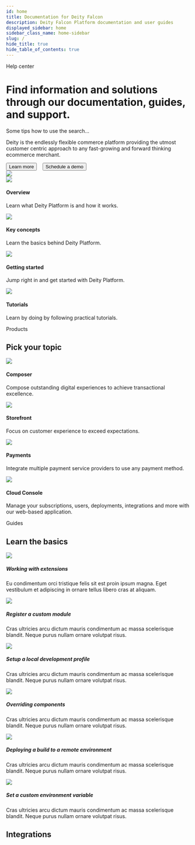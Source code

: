 ```yaml
---
id: home
title: Documentation for Deity Falcon
description: Deity Falcon Platform documentation and user guides
displayed_sidebar: home
sidebar_class_name: home-sidebar
slug: /
hide_title: true
hide_table_of_contents: true
---
```



<div className="text-center pt80">
  <Badge>Help center</Badge>
  <h1 className="headline mb20">Find information and solutions through our documentation, guides, and support.</h1>
  <div className="home-search mb100">
    <SearchBar />
    <div className="home-search-description">Some tips how to use the search...</div>
  </div>
</div>

<Card isPadding={false}>
  <div className="flex">
    <CardContent>
      <LogoImg className="logo-content" />
      <div className="mb20">
        <p >
          Deity is the endlessly flexible commerce platform providing the utmost customer centric approach to any
          fast-growing and forward thinking ecommerce merchant.
        </p>
      </div>  
       <Button variant="contained" size="medium" href="/platform">
          Learn more
       </Button>&nbsp; &nbsp;
      <Button variant="outlined" size="medium" href="https://www.deity.com/contact" target="_blank">
          Schedule a demo
       </Button>
    </CardContent>
    <div className="right-big-card">
      <CardContent >
        <img src="img/composable-commerce.svg"/>
      </CardContent>
    </div>
  </div>
</Card>

<div className="flex mb100 brighten">
  <Card to="/docs/platform">
    <img src="/docs/img/icons/rings.svg" />
    <h4>Overview</h4>
    <p>Learn what Deity Platform is and how it works.</p>
  </Card>
  <Card to="/docs/platform/key-concepts">
    <img src="/docs/img/icons/info.svg" />
    <h4>Key concepts</h4>
    <p>Learn the basics behind Deity Platform.</p>
  </Card>
  <Card to="/docs/platform/getting-started/overview">
    <img src="/docs/img/icons/lightning.svg" />
    <h4>Getting started</h4>
    <p>Jump right in and get started with Deity Platform.</p>
  </Card>  
  <Card to="/docs/platform/support/tutorials">
    <img src="/docs/img/icons/lightbulb.svg" />
    <h4>Tutorials</h4>
    <p>Learn by doing by following practical tutorials.</p>
  </Card>
</div>

<Badge>Products</Badge>
<h2 className="mb20 headline2">Pick your topic</h2>
<div className="flex mb100 brighten">
  <Card to="/docs/composer">
    <img src="/docs/img/icons/ticker.svg" />
    <h4>Composer</h4>
    <p>Compose outstanding digital experiences to achieve transactional excellence.</p>
  </Card>
  <Card to="/docs/storefront">
    <img src="/docs/img/icons/shop.svg" />
    <h4>Storefront</h4>
    <p>Focus on customer experience to exceed expectations.</p>
  </Card>
  <Card to="/docs/payments">
    <img src="/docs/img/icons/coins.svg" />
    <h4>Payments</h4>
    <p>Integrate multiple payment service providers to use any payment method.</p>
  </Card>
  <Card to="/docs/console">
    <img src="/docs/img/icons/switch.svg" />
    <h4>Cloud Console</h4>
    <p>Manage your subscriptions, users, deployments, integrations and more with our web-based application.</p>
  </Card>
</div>

<Badge>Guides</Badge>
<h2 className="mb20 headline2">Learn the basics</h2>
<div className="flex brighten">
  <Card variant="horizontal" to="#">
    <img src="/docs/img/icons/ticker.svg" />
    <div>
      <h5>Working with extensions</h5>
      <p>
        Eu condimentum orci tristique felis sit est proin ipsum magna. Eget vestibulum et adipiscing in ornare tellus
        libero cras at aliquam.
      </p>
    </div>
  </Card>
  <Card variant="horizontal" to="#">
    <img src="/docs/img/icons/ticker.svg" />
    <div>
      <h5>Register a custom module</h5>
      <p>
        Cras ultricies arcu dictum mauris condimentum ac massa scelerisque blandit. Neque purus nullam ornare volutpat
        risus.
      </p>
    </div>
  </Card>
</div>
<div className="flex brighten">
  <Card variant="horizontal" to="#">
    <img src="/docs/img/icons/coins.svg" />
    <div>
      <h5>Setup a local development profile</h5>
      <p>
        Cras ultricies arcu dictum mauris condimentum ac massa scelerisque blandit. Neque purus nullam ornare volutpat
        risus.
      </p>
    </div>
  </Card>
  <Card variant="horizontal" to="#">
    <img src="/docs/img/icons/data.svg" />
    <div>
      <h5>Overriding components</h5>
      <p>
        Cras ultricies arcu dictum mauris condimentum ac massa scelerisque blandit. Neque purus nullam ornare volutpat
        risus.
      </p>
    </div>
  </Card>
</div>
<div className="flex mb100 brighten">
  <Card variant="horizontal" to="#">
    <img src="/docs/img/icons/switch.svg" />
    <div>
      <h5>Deploying a build to a remote environment</h5>
      <p>
        Cras ultricies arcu dictum mauris condimentum ac massa scelerisque blandit. Neque purus nullam ornare volutpat
        risus.
      </p>
    </div>
  </Card>
  <Card variant="horizontal" to="#">
    <img src="/docs/img/icons/switch.svg" />
    <div>
      <h5>Set a custom environment variable</h5>
      <p>
        Cras ultricies arcu dictum mauris condimentum ac massa scelerisque blandit. Neque purus nullam ornare volutpat
        risus.
      </p>
    </div>
  </Card>
</div>

<h2 class="mb20 headline2">Integrations</h2>


<IntegrationContent />


